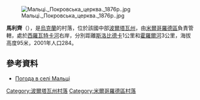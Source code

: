 {{coord|49|53|38|N|33|27|23|E|scale:100000_region:UA|display=title}}

[[Image:Мальці._Покровська_церква._1876р..jpg|right]]

'''馬利齊'''（{{lang-uk|Мальці}}），是[[烏克蘭|烏克蘭]]的村落，位於該國中部[[波爾塔瓦州|波爾塔瓦州]]，由[[米爾哥羅德區|米爾哥羅德區]]負責管轄，處於[[西羅瓦特卡河|西羅瓦特卡河]]右岸，分別距離[[斯洛比德卡_(米爾哥羅德區)|斯洛比德卡]]1公里和[[霍羅爾河|霍羅爾河]]3公里，海拔高度95米，2001年人口284。

==參考資料==
* [http://weather.in.ua/ua/poltavskaja/14892 Погода в селі Мальці] {{Wayback|url=http://weather.in.ua/ua/poltavskaja/14892 |date=20111220032429 }}

{{DEFAULTSORT:Мальці}}
[[Category:波爾塔瓦州村落|Category:波爾塔瓦州村落]]
[[Category:米爾哥羅德區村落|Category:米爾哥羅德區村落]]

{{Poltava-geo-stub}}